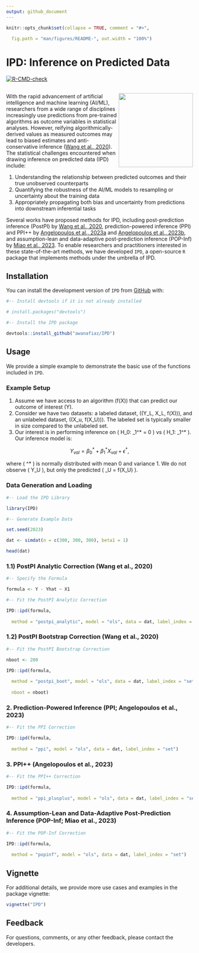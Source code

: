 ```yaml
---
output: github_document
---
```


<!-- README.md is generated from README.Rmd. Please edit that file -->

```r
knitr::opts_chunk$set(collapse = TRUE, comment = "#>",
                      
  fig.path = "man/figures/README-", out.width = "100%")
```

# IPD: Inference on Predicted Data

<!-- badges: start -->
[![R-CMD-check](https://github.com/awanafiaz/IPD/actions/workflows/R-CMD-check.yaml/badge.svg)](https://github.com/awanafiaz/IPD/actions/workflows/R-CMD-check.yaml)
<!-- badges: end -->

## <img src="man/figures/IPD_LOGO.png" align="right" height="200" style="float:right; height:200px;">

With the rapid advancement of artificial intelligence and machine learning (AI/ML), researchers from a wide range of disciplines increasingly use predictions from pre-trained algorithms as outcome variables in statistical analyses. However, reifying algorithmically-derived values as measured outcomes may lead to biased estimates and anti-conservative inference ([Wang et al., 2020](https://www.pnas.org/doi/suppl/10.1073/pnas.2001238117)). The statistical challenges encountered when drawing inference on predicted data (IPD) include: 

1. Understanding the relationship between predicted outcomes and their true unobserved counterparts
2. Quantifying the robustness of the AI/ML models to resampling or uncertainty about the training data
3. Appropriately propagating both bias and uncertainty from predictions into downstream inferential tasks

Several works have proposed methods for IPD, including post-prediction inference (PostPI) by [Wang et al., 2020](https://www.pnas.org/doi/suppl/10.1073/pnas.2001238117), prediction-powered inference (PPI) and PPI++ by [Angelopoulos et al., 2023a](https://www.science.org/doi/10.1126/science.adi6000) and [Angelopoulos et al., 2023b](https://arxiv.org/abs/2311.01453), and assumption-lean and data-adaptive post-prediction inference (POP-Inf) by [Miao et al., 2023](https://arxiv.org/abs/2311.14220). To enable researchers and practitioners interested in these state-of-the-art methods, we have developed `IPD`, a open-source `R` package that implements methods under the umbrella of IPD.

## Installation

You can install the development version of `IPD` from [GitHub](https://github.com/) with:

```r
#-- Install devtools if it is not already installed

# install.packages("devtools")   

#-- Install the IPD package

devtools::install_github("awanafiaz/IPD")
```

## Usage

We provide a simple example to demonstrate the basic use of the functions included in `IPD`.

### Example Setup

1. Assume we have access to an algorithm \(f(X)\) that can predict our outcome of interest \(Y\).
2. Consider we have two datasets: a labeled dataset, \((Y_L, X_L, f(X))\), and an unlabeled dataset, \((X_u, f(X_U))\). The labeled set is typically smaller in size compared to the unlabeled set.
3. Our interest is in performing inference on \( H_0: \beta_1^* = 0 \) vs \( H_1: \beta_1^* \ne 0 \). Our inference model is:
   
$$Y_{val} = \beta_0^* + \beta_1^* X_{val} + \epsilon^*,$$

where \( \epsilon^* \) is normally distributed with mean 0 and variance 1. We do not observe \( Y_U \), but only the predicted \( \hat{Y}_U = f(X_U) \).

### Data Generation and Loading

```r
#-- Load the IPD Library

library(IPD)

#-- Generate Example Data

set.seed(2023)

dat <- simdat(n = c(300, 300, 300), beta1 = 1)

head(dat)
```

### 1.1) PostPI Analytic Correction (Wang et al., 2020)

```r
#-- Specify the Formula

formula <- Y - Yhat ~ X1

#-- Fit the PostPI Analytic Correction

IPD::ipd(formula, 
         
  method = "postpi_analytic", model = "ols", data = dat, label_index = "set")
```

### 1.2) PostPI Bootstrap Correction (Wang et al., 2020)

```r
#-- Fit the PostPI Bootstrap Correction

nboot <- 200

IPD::ipd(formula, 
         
  method = "postpi_boot", model = "ols", data = dat, label_index = "set", 
  
  nboot = nboot)
```

### 2. Prediction-Powered Inference (PPI; Angelopoulos et al., 2023)

```r
#-- Fit the PPI Correction

IPD::ipd(formula, 
         
  method = "ppi", model = "ols", data = dat, label_index = "set")
```

### 3. PPI++ (Angelopoulos et al., 2023)

```r
#-- Fit the PPI++ Correction

IPD::ipd(formula, 
         
  method = "ppi_plusplus", model = "ols", data = dat, label_index = "set")
```

### 4. Assumption-Lean and Data-Adaptive Post-Prediction Inference (POP-Inf; Miao et al., 2023)

```r
#-- Fit the POP-Inf Correction

IPD::ipd(formula, 
         
  method = "popinf", model = "ols", data = dat, label_index = "set")
```

## Vignette 

For additional details, we provide more use cases and examples in the package vignette:

```r
vignette("IPD")
```


## Feedback

For questions, comments, or any other feedback, please contact the developers.
